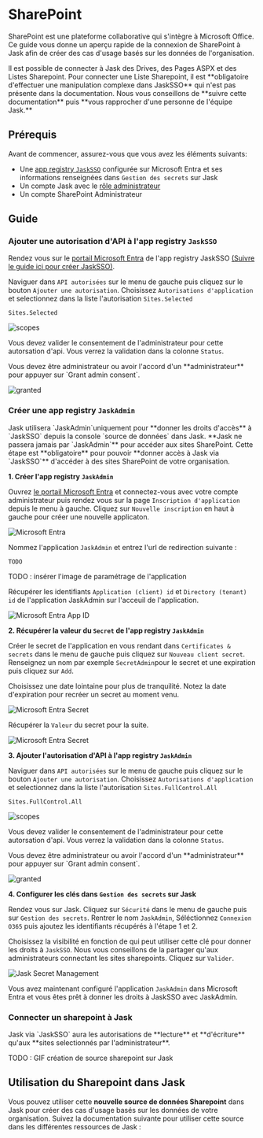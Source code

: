 
# SharePoint

SharePoint est une plateforme collaborative qui s'intègre à Microsoft Office.
Ce guide vous donne un aperçu rapide de la connexion de SharePoint à Jask afin de créer des cas d'usage basés sur les données de l'organisation.

<Callout type="info">
Il est possible de connecter à Jask des Drives, des Pages ASPX et des Listes Sharepoint. Pour connecter une Liste Sharepoint, il est **obligatoire d'effectuer une manipulation complexe dans JaskSSO** qui n'est pas présente dans la documentation. Nous vous conseillons de **suivre cette documentation** puis **vous rapprocher d'une personne de l'équipe Jask.**
</Callout>

## Prérequis

Avant de commencer, assurez-vous que vous avez les éléments suivants:
- Une [app registry `JaskSSO`](/connectors/microsoft) configurée sur Microsoft Entra et ses informations renseignées dans `Gestion des secrets` sur Jask
- Un compte Jask avec le [rôle administrateur](/security/roles)
- Un compte SharePoint Administrateur 


## Guide



<Steps>



### Ajouter une autorisation d'API à l'app registry `JaskSSO`

Rendez vous sur le [portail Microsoft Entra](https://entra.microsoft.com/#view/Microsoft_AAD_RegisteredApps/ApplicationsListBlade/quickStartType~/null/sourceType/Microsoft_AAD_IAM) de l'app registry JaskSSO [(Suivre le guide ici pour créer JaskSSO)](/connectors/microsoft).

Naviguer dans `API autorisées` sur le menu de gauche puis cliquez sur le bouton `Ajouter une autorisation`.
Choisissez `Autorisations d'application` et selectionnez dans la liste l'autorisation `Sites.Selected`
 
```note filename="Scope (Autorisations d'application)"
Sites.Selected
```

![scopes](@public/sharepoint/scopes.png)

Vous devez valider le consentement de l'administrateur pour cette autorsation d'api. Vous verrez la validation dans la colonne `Status`.

<Callout type="warning" emoji="⚠️">
  Vous devez être administrateur ou avoir l'accord d'un **administrateur** pour appuyer sur `Grant admin consent`. 
</Callout>

![granted](@public/sharepoint/granted.png)

### Créer une app registry `JaskAdmin`

<Callout type="warning">
  Jask utilisera `JaskAdmin`uniquement pour **donner les droits d'accès** à `JaskSSO` depuis la console `source de données` dans Jask.
  **Jask ne passera jamais par `JaskAdmin`** pour accéder aux sites SharePoint.
  Cette étape est **obligatoire** pour pouvoir **donner accès à Jask via `JaskSSO`** d'accéder à des sites SharePoint de votre organisation. 
</Callout>

**1. Créer l'app registry `JaskAdmin`**

Ouvrez [le portail Microsoft Entra](https://entra.microsoft.com/#view/Microsoft_AAD_RegisteredApps/ApplicationsListBlade/quickStartType~/null/sourceType/Microsoft_AAD_IAM) et connectez-vous avec votre compte administrateur puis rendez vous sur la page `Inscription d'application` depuis le menu à gauche.
Cliquez sur `Nouvelle inscription` en haut à gauche pour créer une nouvelle applicaton.

![Microsoft Entra](@public/microsoft/Microsoft-New-App.png)

Nommez l'application `JaskAdmin` et entrez l'url de redirection suivante :

```url filename="url de redirection"
TODO
```

TODO : insérer l'image de paramétrage de l'application

Récupérer les identifiants `Application (client) id` et `Directory (tenant) id` de l'application JaskAdmin sur l'acceuil de l'application.

![Microsoft Entra App ID](@public/microsoft/Microsoft-App-ID.png)

 **2. Récupérer la valeur du `Secret` de l'app registry `JaskAdmin`**

Créer le secret de l'application en vous rendant dans `Certificates & secrets` dans le menu de gauche puis cliquez sur `Nouveau client secret`. Renseignez un nom par exemple `SecretAdmin`pour le secret et une expiration puis cliquez sur `Add`.

<Callout type="info">
Choisissez une date lointaine pour plus de tranquilité. Notez la date d'expiration pour recréer un secret au moment venu.
</Callout>

![Microsoft Entra Secret](@public/microsoft/Microsoft-New-Secret.png)

Récupérer la `Valeur` du secret pour la suite.

![Microsoft Entra Secret](@public/microsoft/Microsoft-Secret-Value.png)

**3. Ajouter l'autorisation d'API à l'app registry `JaskAdmin`**

Naviguer dans `API autorisées` sur le menu de gauche puis cliquez sur le bouton `Ajouter une autorisation`.
Choisissez `Autorisations d'application` et selectionnez dans la liste l'autorisation `Sites.FullControl.All`
 
```note filename="Scope (Autorisations d'application)"
Sites.FullControl.All
```

![scopes](@public/sharepoint/scopes.png)

Vous devez valider le consentement de l'administrateur pour cette autorsation d'api. Vous verrez la validation dans la colonne `Status`.

<Callout type="warning" emoji="⚠️">
  Vous devez être administrateur ou avoir l'accord d'un **administrateur** pour appuyer sur `Grant admin consent`. 
</Callout>

![granted](@public/sharepoint/granted.png)

**4. Configurer les clés dans `Gestion des secrets` sur Jask**

Rendez vous sur Jask. Cliquez sur `Sécurité` dans le menu de gauche puis sur `Gestion des secrets`. Rentrer le nom `JaskAdmin`, Séléctionnez `Connexion O365` puis ajoutez les identifiants récupérés à l'étape 1 et 2.

Choisissez la visibilité en fonction de qui peut utiliser cette clé pour donner les droits à `JaskSSO`. Nous vous conseillons de la partager qu'aux administrateurs connectant les sites sharepoints. Cliquez sur `Valider`.

![Jask Secret Management](@public/microsoft/Jask-Secret-Management.png)

Vous avez maintenant configuré l'application `JaskAdmin` dans Microsoft Entra et vous êtes prêt à donner les droits à JaskSSO avec JaskAdmin.

### Connecter un sharepoint à Jask

<Callout type="info">
  Jask via `JaskSSO` aura les autorisations de **lecture** et **d'écriture** qu'aux **sites selectionnés par l'administrateur**.
</Callout>

TODO : GIF création de source sharepoint sur Jask

</Steps>


## Utilisation du Sharepoint dans Jask

Vous pouvez utiliser cette **nouvelle source de données Sharepoint** dans Jask pour créer des cas d'usage basés sur les données de votre organisation.
Suivez la documentation suivante pour utiliser cette source dans les différentes ressources de Jask :

<Cards>
  <Cards.Card
    title="Créer un assistant"
    href="/docs/assistants/create"
  />
  <Cards.Card
    title="Créer une application"
    href="/docs/applications/create/intro"
  />
  <Cards.Card
    title="Recherche IA de document"
    href="/docs/ai_search/search"
  />
</Cards>